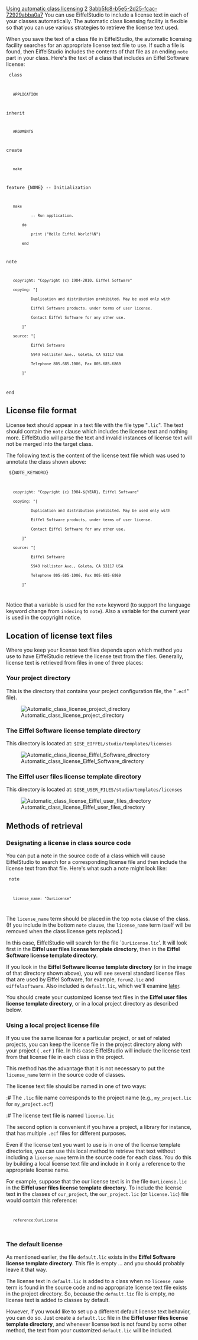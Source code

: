 [[Property:title|Using automatic class licensing]]
[[Property:weight|2]]
[[Property:uuid|3abb5fc8-b5e5-2d25-fcac-72929abba0a7]]
You can use EiffelStudio to include a license text in each of your classes automatically. The automatic class licensing facility is flexible so that you can use various strategies to retrieve the license text used.

When you save the text of a class file in EiffelStudio, the automatic licensing facility searches for an appropriate license text file to use. If such a file is found, then EiffelStudio includes the contents of that file as an ending <code>note</code> part in your class. Here's the text of a class that includes an Eiffel Software license:

<code>
class
    APPLICATION

inherit
    ARGUMENTS

create
    make

feature {NONE} -- Initialization

    make
            -- Run application.
        do
            print ("Hello Eiffel World!%N")
        end

note
    copyright: "Copyright (c) 1984-2010, Eiffel Software"
    copying: "[
            Duplication and distribution prohibited. May be used only with
            Eiffel Software products, under terms of user license.
            Contact Eiffel Software for any other use.
        ]"
    source: "[
            Eiffel Software
            5949 Hollister Ave., Goleta, CA 93117 USA
            Telephone 805-685-1006, Fax 805-685-6869
        ]"
end
</code>


==License file format==

License text should appear in a text file with the file type "<code lang="text">.lic</code>". The text should contain the <code>note</code> clause which includes the license text and nothing more. EiffelStudio will parse the text and invalid instances of license text will not be merged into the target class.

The following text is the content of the license text file which was used to annotate the class shown above:

<code>
${NOTE_KEYWORD}
	copyright: "Copyright (c) 1984-${YEAR}, Eiffel Software"
	copying: "[
			Duplication and distribution prohibited. May be used only with
			Eiffel Software products, under terms of user license.
			Contact Eiffel Software for any other use.
		]"
	source: "[
			Eiffel Software
			5949 Hollister Ave., Goleta, CA 93117 USA
			Telephone 805-685-1006, Fax 805-685-6869
		]"
</code>

Notice that a variable is used for the <code>note</code> keyword (to support the language keyword change from <code>indexing</code> to <code>note</code>). Also a variable for the current year is used in the copyright notice.


==Location of license text files==

Where you keep your license text files depends upon which method you use to have EiffelStudio retrieve the license text from the files. Generally, license text is retrieved from files in one of three places:

===Your project directory=== 
This is the directory that contains your project configuration file, the "<code lang="text">.ecf</code>" file).

[[Image:Automatic class license project directory]]

===The Eiffel Software license template directory===
This directory is located at: <code lang="text">$ISE_EIFFEL/studio/templates/licenses</code>

[[Image:Automatic class license Eiffel Software directory]]

===The Eiffel user files license template directory===
This directory is located at: <code lang="text">$ISE_USER_FILES/studio/templates/licenses</code>

[[Image:Automatic class license Eiffel user files directory]]


==Methods of retrieval==

===Designating a license in class source code===

You can put a note in the source code of a class which will cause EiffelStudio to search for a corresponding license file and then include the license text from that file. Here's what such a note might look like:

<code>
note
    license_name: "OurLicense"
</code>

The <code lang="text">license_name</code> term should be placed in the top <code>note</code> clause of the class. (If you include in the bottom <code>note</code> clause, the <code>license_name</code> term itself will be removed when the class license gets replaced.)

In this case, EiffelStudio will search for the file `<code lang="text">OurLicense.lic</code>'. It will look first in the '''Eiffel user files license template directory''', then in the '''Eiffel Software license template directory'''.

If you look in the '''Eiffel Software license template directory''' (or in the image of that directory shown above),  you will see several standard license files that are used by Eiffel Software, for example, <code lang="text">forum2.lic</code> and <code lang="text">eiffelsoftware</code>. Also included is <code lang="text">default.lic</code>, which we'll examine [[#The default license|later]].

You should create your customized license text files in the '''Eiffel user files license template directory''', or in a local project directory as described below.


===Using a local project license file===

If you use the same license for a particular project, or set of related projects, you can keep the license file in the project directory along with your project ( <code lang="text">.ecf</code> ) file. In this case EiffelStudio will include the license text from that license file in each class in the project. 

This method has the advantage that it is not necessary to put the <code lang="text">license_name</code> term in the source code of classes.

The license text file should be named in one of two ways:

:# The <code lang="text">.lic</code> file name corresponds to the project name (e.g., <code lang="text">my_project.lic</code> for <code lang="text">my_project.ecf</code>)
:# The license text file is named <code lang="text">license.lic</code>

The second option is convenient if you have a project, a library for instance, that has multiple <code lang="text">.ecf</code> files for different purposes.

Even if the license text you want to use is in one of the license template directories, you can use this local method to retrieve that text without including a <code lang="text">license_name</code> term in the source code for each class.  You do this by building a local license text file and include in it only a reference to the appropriate license name. 

For example, suppose that the our license text is in the file <code lang="text">OurLicense.lic</code> in the '''Eiffel user files license template directory'''. To include the license text in the classes of <code lang="text">our_project</code>, the <code lang="text">our_project.lic</code> (or <code lang="text">license.lic</code>) file would contain this reference:

<code lang="text">
    reference:OurLicense
</code> 


===The default license===

As mentioned earlier, the file <code lang="text">default.lic</code> exists in the '''Eiffel Software license template directory'''. This file is empty ... and you should probably leave it that way.

The license text in <code lang="text">default.lic</code> is added to a class when no <code lang="text">license_name</code> term is found in the source code and no appropriate license text file exists in the project directory. So, because the <code lang="text">default.lic</code> file is empty, no license text is added to classes by default.

However, if you would like to set up a different default license text behavior, you can do so. Just create a <code lang="text">default.lic</code> file in the '''Eiffel user files license template directory''', and whenever license text is not found by some other method, the text from your customized <code lang="text">default.lic</code> will be included.



